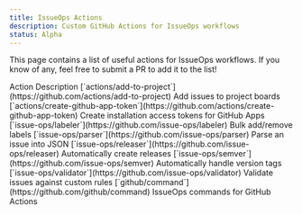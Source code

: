 ```yaml
---
title: IssueOps Actions
description: Custom GitHub Actions for IssueOps workflows
status: Alpha
---
```



This page contains a list of useful actions for IssueOps workflows. If you know
of any, feel free to submit a PR to add it to the list!

<TableContainer component={Paper}>
  <Table>
    <TableHead>
      <TableRow>
        <TableCell>Action</TableCell>
        <TableCell>Description</TableCell>
      </TableRow>
    </TableHead>
    <TableBody>
      <TableRow>
        <TableCell>
          [`actions/add-to-project`](https://github.com/actions/add-to-project)
        </TableCell>
        <TableCell>Add issues to project boards</TableCell>
      </TableRow>
      <TableRow>
        <TableCell>
          [`actions/create-github-app-token`](https://github.com/actions/create-github-app-token)
        </TableCell>
        <TableCell>Create installation access tokens for GitHub Apps</TableCell>
      </TableRow>
      <TableRow>
        <TableCell>
          [`issue-ops/labeler`](https://github.com/issue-ops/labeler)
        </TableCell>
        <TableCell>Bulk add/remove labels</TableCell>
      </TableRow>
      <TableRow>
        <TableCell>
          [`issue-ops/parser`](https://github.com/issue-ops/parser)
        </TableCell>
        <TableCell>Parse an issue into JSON</TableCell>
      </TableRow>
      <TableRow>
        <TableCell>
          [`issue-ops/releaser`](https://github.com/issue-ops/releaser)
        </TableCell>
        <TableCell>Automatically create releases</TableCell>
      </TableRow>
      <TableRow>
        <TableCell>
          [`issue-ops/semver`](https://github.com/issue-ops/semver)
        </TableCell>
        <TableCell>Automatically handle version tags</TableCell>
      </TableRow>
      <TableRow>
        <TableCell>
          [`issue-ops/validator`](https://github.com/issue-ops/validator)
        </TableCell>
        <TableCell>Validate issues against custom rules</TableCell>
      </TableRow>
      <TableRow>
        <TableCell>
          [`github/command`](https://github.com/github/command)
        </TableCell>
        <TableCell>IssueOps commands for GitHub Actions</TableCell>
      </TableRow>
    </TableBody>
  </Table>
</TableContainer>
